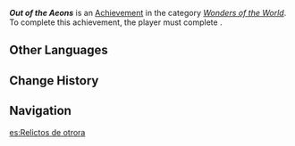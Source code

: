 {{Achievement Infobox
|id           = 84310
|order id     = 5089
|category     = Wonders of the World
|description  = Learn of Neuvillette's true identity.
|requirements = Complete [[Calamitous Tread]]
|primogems    = 5
|type         = Quest
}}
'''''Out of the Aeons''''' is an [[Achievement]] in the category ''[[Wonders of the World]]''. To complete this achievement, the player must complete {{Quest|Calamitous Tread}}.

==Other Languages==
{{Other Languages
|en      = Out of the Aeons
|zhs     = 万古的孑遗
|zhs_rm  = 
|zht     = 萬古的孑遺
|zht_rm  = 
|zh_tl   = 
|ja      = 万古の孑遺
|ja_rm   = Banko no Ketsui
|ja_tl   = 
|ko      = 영겁의 생존자
|ko_rm   = 
|ko_tl   = 
|es      = Relictos de otrora
|es_tl   = Relics of the Past
|fr      = Hors des éons
|fr_tl   = Out of the Aeons
|ru      = Реликт ушедшей эпохи
|ru_tl   = Relict of a Bygone Epoch
|th      = สิ่งที่เหลือจากอดีต
|th_rm   = 
|th_tl   = 
|vi      = Con Dân Cổ Xưa
|vi_tl   = 
|de      = Erbe der Äonen
|de_tl   = Legacy of the Eons
|id      = Sisa-Sisa Zaman Kuno
|id_tl   = The Remnants of Ancient Age
|pt      = Remanescente de uma Era Passada
|pt_tl   = 
|tr      = Kadim Çağlardan Günümüze
|tr_tl   = From Ancient Times to the Present
|it      = Da un eone all'altro
|it_tl   = 
}}

==Change History==
{{Change History|4.1}}

==Navigation==
{{Achievement Navbox}}

[[es:Relictos de otrora]]